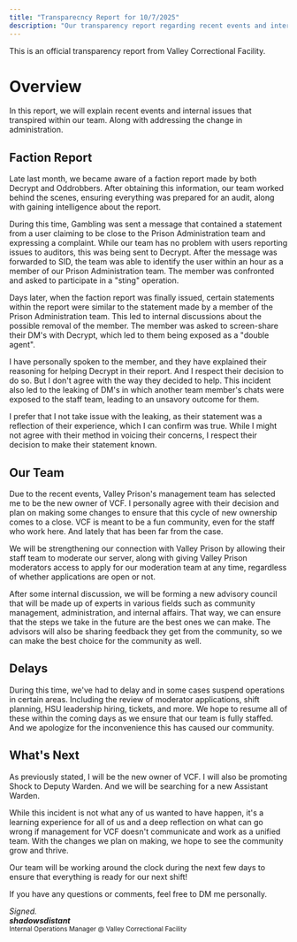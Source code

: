 ```yaml
---
title: "Transparecncy Report for 10/7/2025"
description: "Our transparency report regarding recent events and internal issues within Valley Correctional Facility"
---
```


<Info>
  This is an official transparency report from Valley Correctional Facility.
</Info>

# Overview

In this report, we will explain recent events and internal issues that transpired within our team. Along with addressing the change in administration.

## Faction Report

Late last month, we became aware of a faction report made by both Decrypt and Oddrobbers. After obtaining this information, our team worked behind the scenes, ensuring everything was prepared for an audit, along with gaining intelligence about the report.

During this time, Gambling was sent a message that contained a statement from a user claiming to be close to the Prison Administration team and expressing a complaint. While our team has no problem with users reporting issues to auditors, this was being sent to Decrypt. After the message was forwarded to SID, the team was able to identify the user within an hour as a member of our Prison Administration team. The member was confronted and asked to participate in a "sting" operation.

Days later, when the faction report was finally issued, certain statements within the report were similar to the statement made by a member of the Prison Administration team. This led to internal discussions about the possible removal of the member. The member was asked to screen-share their DM's with Decrypt, which led to them being exposed as a "double agent".

I have personally spoken to the member, and they have explained their reasoning for helping Decrypt in their report. And I respect their decision to do so. But I don't agree with the way they decided to help. This incident also led to the leaking of DM's in which another team member's chats were exposed to the staff team, leading to an unsavory outcome for them.

I prefer that I not take issue with the leaking, as their statement was a reflection of their experience, which I can confirm was true. While I might not agree with their method in voicing their concerns, I respect their decision to make their statement known.

## Our Team

Due to the recent events, Valley Prison's management team has selected me to be the new owner of VCF. I personally agree with their decision and plan on making some changes to ensure that this cycle of new ownership comes to a close. VCF is meant to be a fun community, even for the staff who work here. And lately that has been far from the case.

We will be strengthening our connection with Valley Prison by allowing their staff team to moderate our server, along with giving Valley Prison moderators access to apply for our moderation team at any time, regardless of whether applications are open or not.

After some internal discussion, we will be forming a new advisory council that will be made up of experts in various fields such as community management, administration, and internal affairs. That way, we can ensure that the steps we take in the future are the best ones we can make. The advisors will also be sharing feedback they get from the community, so we can make the best choice for the community as well.

## Delays

During this time, we've had to delay and in some cases suspend operations in certain areas. Including the review of moderator applications, shift planning, HSU leadership hiring, tickets, and more. We hope to resume all of these within the coming days as we ensure that our team is fully staffed. And we apologize for the inconvenience this has caused our community.

## What's Next

As previously stated, I will be the new owner of VCF. I will also be promoting Shock to Deputy Warden. And we will be searching for a new Assistant Warden.

While this incident is not what any of us wanted to have happen, it's a learning experience for all of us and a deep reflection on what can go wrong if management for VCF doesn't communicate and work as a unified team. With the changes we plan on making, we hope to see the community grow and thrive.

Our team will be working around the clock during the next few days to ensure that everything is ready for our next shift!

If you have any questions or comments, feel free to DM me personally.

_Signed._\
**_shadowsdistant_**\
<sup>Internal Operations Manager @ Valley Correctional Facility</sup>